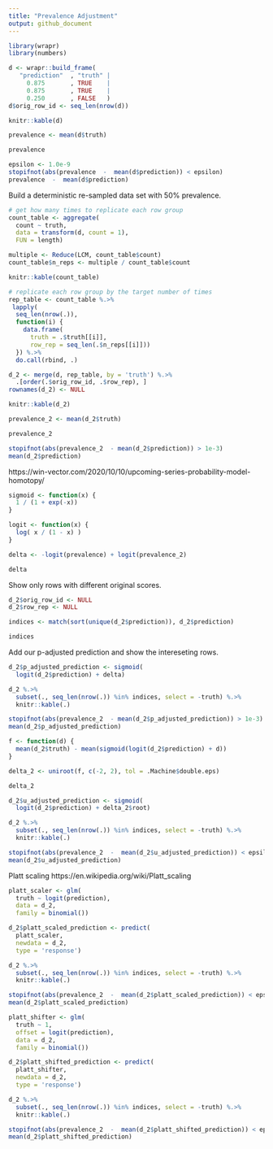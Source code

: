 ```yaml
---
title: "Prevalence Adjustment"
output: github_document
---
```


```r
library(wrapr)
library(numbers)
```


```r
d <- wrapr::build_frame(
   "prediction"  , "truth" |
     0.875       , TRUE    |
     0.875       , TRUE    |
     0.250       , FALSE   )
d$orig_row_id <- seq_len(nrow(d))

knitr::kable(d)
```

```r
prevalence <- mean(d$truth)

prevalence
```

```r
epsilon <- 1.0e-9
stopifnot(abs(prevalence  -  mean(d$prediction)) < epsilon)
prevalence  -  mean(d$prediction)
```


Build a deterministic re-sampled data set with 50% prevalence.

```r
# get how many times to replicate each row group
count_table <- aggregate(
  count ~ truth, 
  data = transform(d, count = 1), 
  FUN = length)

multiple <- Reduce(LCM, count_table$count)
count_table$n_reps <- multiple / count_table$count

knitr::kable(count_table)
```

```r
# replicate each row group by the target number of times
rep_table <- count_table %.>%
 lapply(
  seq_len(nrow(.)),
  function(i) {
    data.frame(
      truth = .$truth[[i]],
      row_rep = seq_len(.$n_reps[[i]]))
  }) %.>%
  do.call(rbind, .)

d_2 <- merge(d, rep_table, by = 'truth') %.>%
  .[order(.$orig_row_id, .$row_rep), ]
rownames(d_2) <- NULL

knitr::kable(d_2)
```


```r
prevalence_2 <- mean(d_2$truth)

prevalence_2
```

```r
stopifnot(abs(prevalence_2  - mean(d_2$prediction)) > 1e-3)
mean(d_2$prediction)
```

https://win-vector.com/2020/10/10/upcoming-series-probability-model-homotopy/

```r
sigmoid <- function(x) {
  1 / (1 + exp(-x))
}

logit <- function(x) {
  log( x / (1 - x) )
}

delta <- -logit(prevalence) + logit(prevalence_2)

delta
```

Show only rows with different original scores.

```r
d_2$orig_row_id <- NULL
d_2$row_rep <- NULL

indices <- match(sort(unique(d_2$prediction)), d_2$prediction)

indices
```

Add our p-adjusted prediction and show the intereseting rows.

```r
d_2$p_adjusted_prediction <- sigmoid(
  logit(d_2$prediction) + delta)

d_2 %.>%
  subset(., seq_len(nrow(.)) %in% indices, select = -truth) %.>%
  knitr::kable(.)
```

```r
stopifnot(abs(prevalence_2  - mean(d_2$p_adjusted_prediction)) > 1e-3)
mean(d_2$p_adjusted_prediction)
```


```r
f <- function(d) {
  mean(d_2$truth) - mean(sigmoid(logit(d_2$prediction) + d))
}

delta_2 <- uniroot(f, c(-2, 2), tol = .Machine$double.eps)

delta_2
```


```r
d_2$u_adjusted_prediction <- sigmoid(
  logit(d_2$prediction) + delta_2$root)

d_2 %.>%
  subset(., seq_len(nrow(.)) %in% indices, select = -truth) %.>%
  knitr::kable(.)
```

```r
stopifnot(abs(prevalence_2  -  mean(d_2$u_adjusted_prediction)) < epsilon)
mean(d_2$u_adjusted_prediction)
```

Platt scaling https://en.wikipedia.org/wiki/Platt_scaling

```r
platt_scaler <- glm(
  truth ~ logit(prediction), 
  data = d_2, 
  family = binomial())

d_2$platt_scaled_prediction <- predict(
  platt_scaler,
  newdata = d_2,
  type = 'response')

d_2 %.>%
  subset(., seq_len(nrow(.)) %in% indices, select = -truth) %.>%
  knitr::kable(.)
```

```r
stopifnot(abs(prevalence_2  -  mean(d_2$platt_scaled_prediction)) < epsilon)
mean(d_2$platt_scaled_prediction)
```

```r
platt_shifter <- glm(
  truth ~ 1, 
  offset = logit(prediction),
  data = d_2, 
  family = binomial())

d_2$platt_shifted_prediction <- predict(
  platt_shifter,
  newdata = d_2,
  type = 'response')

d_2 %.>%
  subset(., seq_len(nrow(.)) %in% indices, select = -truth) %.>%
  knitr::kable(.)
```

```r
stopifnot(abs(prevalence_2  -  mean(d_2$platt_shifted_prediction)) < epsilon)
mean(d_2$platt_shifted_prediction)
```



